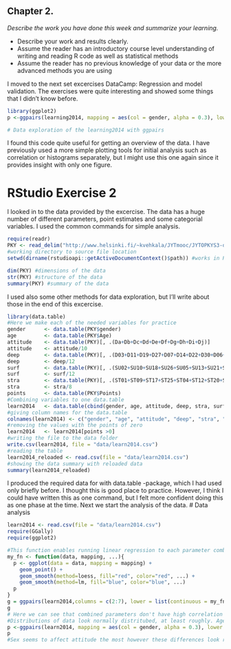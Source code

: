 ## Chapter 2.

*Describe the work you have done this week and summarize your learning.*

- Describe your work and results clearly. 
- Assume the reader has an introductory course level understanding of writing and reading R code as well as statistical methods
- Assume the reader has no previous knowledge of your data or the more advanced methods you are using  

I moved to the next set excercises DataCamp: Regression and model validation. The exercises were quite interesting and showed some things that I didn't know before.

```r
library(ggplot2)
p <-ggpairs(learning2014, mapping = aes(col = gender, alpha = 0.3), lower = list(combo = wrap("facethist", bins = 20)))

# Data exploration of the learning2014 with ggpairs
```
I found this code quite useful for getting an overview of the data. I have previously used a more simple plotting tools for initial analysis such as correlation or histograms separately, but I might use this one again since it provides insight with only one figure.


# RStudio Exercise 2

I looked in to the data provided by the excercise. The data has a huge number of different parameters, point estimates and some categorial variables. I used the common commands for simple analysis.

```r
require(readr)
PKY <- read_delim("http://www.helsinki.fi/~kvehkala/JYTmooc/JYTOPKYS3-data.txt", "\t", escape_double = FALSE, trim_ws = TRUE)
#working directory to source file location
setwd(dirname(rstudioapi::getActiveDocumentContext()$path)) #works in Rstudio only

dim(PKY) #dimensions of the data
str(PKY) #structure of the data
summary(PKY) #summary of the data
```
I used also some other methods for data exploration, but I'll write about those in the end of this excercise.

```r
library(data.table)
#Here we make each of the needed variables for practice
gender      <- data.table(PKY$gender)
age         <- data.table(PKY$Age)
attitude    <- data.table(PKY)[, .(Da+Db+Dc+Dd+De+Df+Dg+Dh+Di+Dj)]
attitude    <- attitude/10
deep        <- data.table(PKY)[, .(D03+D11+D19+D27+D07+D14+D22+D30+D06+D15+D23+D31)]
deep        <- deep/12
surf        <- data.table(PKY)[, .(SU02+SU10+SU18+SU26+SU05+SU13+SU21+SU29+SU08+SU16+SU24+SU32)]
surf        <- surf/12
stra        <- data.table(PKY)[, .(ST01+ST09+ST17+ST25+ST04+ST12+ST20+ST28)]
stra        <- stra/8
points      <- data.table(PKY$Points)
#Combining variables to one data.table
learn2014   <- data.table(cbind(gender, age, attitude, deep, stra, surf, points))
#giving column names for the data.table
colnames(learn2014) <- c("gender", "age", "attitude", "deep", "stra", "surf", "points")
#removing the values with the points of zero
learn2014   <- learn2014[points >0]
#writing the file to the data folder
write.csv(learn2014, file = "data/learn2014.csv")
#reading the table
learn2014_reloaded <- read.csv(file = "data/learn2014.csv")
#showing the data summary with reloaded data
summary(learn2014_reloaded)
```
I produced the required data for with data.table -package, which I had used only briefly before. I thought this is good place to practice. However, I think I could have written this as one command, but I felt more confident doing this as one phase at the time. Next we start the analysis of the data.
# Data analysis

```r
learn2014 <- read.csv(file = "data/learn2014.csv")
require(GGally)
require(ggplot2)

#This function enables running linear regression to each parameter combination and comparison with loess (locally weighted scatterplot smoothing) to observe non-linear relationships between parameters, and their correlation for ggplot2 and GGally packages.
my_fn <- function(data, mapping, ...){
  p <- ggplot(data = data, mapping = mapping) +
    geom_point() +
    geom_smooth(method=loess, fill="red", color="red", ...) +
    geom_smooth(method=lm, fill="blue", color="blue", ...)
  p
}
g = ggpairs(learn2014,columns = c(2:7), lower = list(continuous = my_fn))
g
# Here we can see that combined parameters don't have high correlation between each other, and parameters compared to points, show linear positive relationship other than age and surf. Sex is excluded in this picture.
#Distributions of data look normally distritubed, at least roughly. Age is not normally distributed, perhaps it could be poisson distribution.
p <-ggpairs(learn2014, mapping = aes(col = gender, alpha = 0.3), lower = list(combo = wrap("facethist", bins = 20)))
p
#Sex seems to affect attitude the most however these differences look rather small.



```







